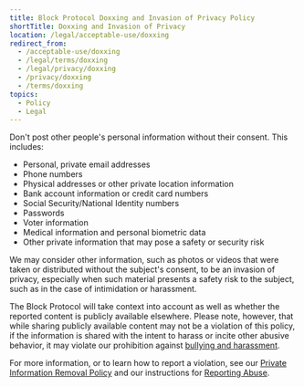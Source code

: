 ```yaml
---
title: Block Protocol Doxxing and Invasion of Privacy Policy
shortTitle: Doxxing and Invasion of Privacy
location: /legal/acceptable-use/doxxing
redirect_from:
  - /acceptable-use/doxxing
  - /legal/terms/doxxing
  - /legal/privacy/doxxing
  - /privacy/doxxing
  - /terms/doxxing
topics:
  - Policy
  - Legal
---
```


Don't post other people's personal information without their consent. This includes:

- Personal, private email addresses
- Phone numbers
- Physical addresses or other private location information
- Bank account information or credit card numbers
- Social Security/National Identity numbers
- Passwords
- Voter information
- Medical information and personal biometric data
- Other private information that may pose a safety or security risk

We may consider other information, such as photos or videos that were taken or distributed without the subject's consent, to be an invasion of privacy, especially when such material presents a safety risk to the subject, such as in the case of intimidation or harassment.

The Block Protocol will take context into account as well as whether the reported content is publicly available elsewhere. Please note, however, that while sharing publicly available content may not be a violation of this policy, if the information is shared with the intent to harass or incite other abusive behavior, it may violate our prohibition against [bullying and harassment](/legal/acceptable-use/bullying).

For more information, or to learn how to report a violation, see our [Private Information Removal Policy](/legal/privacy/private-information-removal) and our instructions for [Reporting Abuse](/legal/acceptable-use/reporting-abuse).
